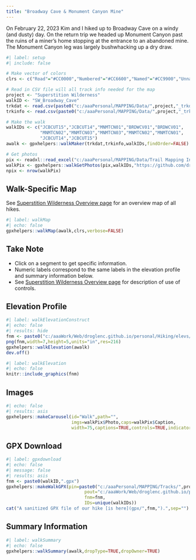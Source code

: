 ```yaml
---
title: "Broadway Cave & Monument Canyon Mine"
---
```


On February 22, 2023 Kim and I hiked up to Broadway Cave on a windy (and dusty) day. On the return trip we headed up Monument Canyon past the ruins of a miner's home stopping at the entrance to an abandoned mine. The Monument Canyon leg was largely bushwhacking up a dry draw.

```r
#| label: setup
#| include: false

# Make vector of colors
clrs <- c("Road"="#CC0000","Numbered"="#CC6600","Named"="#CC9900","Unnamed"="#663300")

# Read in CSV file will all track info needed for the map
project <- "Superstition Wilderness"
walkID <- "SW_Broadway_Cave"
trkdat <- read.csv(paste0("c:/aaaPersonal/MAPPING/Data/",project,"_trkdat.csv"))
trkinfo <- read.csv(paste0("c:/aaaPersonal/MAPPING/Data/",project,"_trkinfo.csv"))

# Make the walk
walkIDs <- c("JCBCUT15","JCBCUT14","MNMTCN01","BRDWCV01","BRDWCV01",
             "MNMTCN02","MNMTCN03","MNMTCN03","MNMTCN02","MNMTCN01",
             "JCBCUT14","JCBCUT15")
awalk <- gpxhelpers::walkMaker(trkdat,trkinfo,walkIDs,findOrder=FALSE)

# Get photos
pix <- readxl::read_excel("c:/aaaPersonal/MAPPING/Data/Trail Mapping Info.xlsx",sheet="Photos")
walkPix <- gpxhelpers::walkGetPhotos(pix,walkIDs,"https://github.com/droglenc/MAPPING/raw/main/Images")
npix <- nrow(walkPix)
```

## Walk-Specific Map
See [Superstition Wilderness Overview page](Superstition Wilderness.html) for an overview map of all hikes.

```r
#| label: walkMap
#| echo: false
gpxhelpers::walkMap(awalk,clrs,verbose=FALSE)
```

:::{.callout-note appearance="simple"}
## Take Note
- Click on a segment to get specific information.
- Numeric labels correspond to the same labels in the elevation profile and summary information below.
- See [Superstition Wilderness Overview page](Superstition Wilderness.html) for description of use of controls.
:::

## Elevation Profile
```r
#| label: walkElevationConstruct
#| echo: false
#| results: hide
fnm <- paste0("c:/aaaWork/Web/droglenc.github.io/personal/Hiking/elevs/",walkID,".png") 
png(fnm,width=7,height=5,units="in",res=216)
gpxhelpers::walkElevation(awalk)
dev.off()
```
```r
#| label: walkElevation
#| echo: false
knitr::include_graphics(fnm)
```

## Images
```r
#| echo: false
#| results: asis
gpxhelpers::makeCarousel(id="Walk",path="",
                         imgs=walkPix$Photo,caps=walkPix$Caption,
                         width=75,captions=TRUE,controls=TRUE,indicators=FALSE)
```

## GPX Download
```r
#| label: gpxdownload
#| echo: false
#| message: false
#| results: asis
fnm <- paste0(walkID,".gpx")
gpxhelpers::makeWalkGPX(pin=paste0("c:/aaaPersonal/MAPPING/Tracks/",project),
                              pout="c:/aaaWork/Web/droglenc.github.io/personal/Hiking/gpx",
                              fnm=fnm,
                              IDs=unique(walkIDs))
cat("A sanitized GPX file of our hike [is here](gpx/",fnm,").",sep="")
```

## Summary Information
```r
#| label: walkSummary
#| echo: false
gpxhelpers::walkSummary(awalk,dropType=TRUE,dropOwner=TRUE)
```
